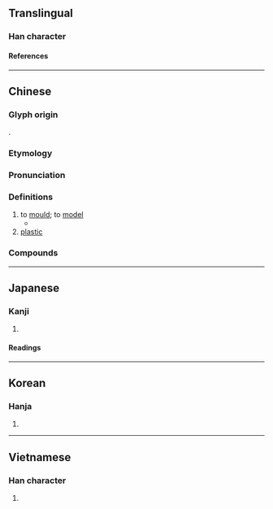 {{character info}}
==Translingual==

===Han character===
{{Han char|rn=32|rad=土|as=10|sn=13|four=87104|canj=TBG|ids=⿱朔土}}

====References====
{{Han ref|kx=0235.100|dkj=05328|dj=0473.030|hdz=10474.040|uh=5851}}

----

==Chinese==
{{zh-forms|alt=塐}}

===Glyph origin===
{{Han etym}}
{{Han compound|朔|土|ls=psc|c1=p|c2=s|t2=earth}}.

===Etymology===
{{rfe|zh}}

===Pronunciation===
{{zh-pron
|m=sù,suò,2nb=variant
|m-s=su4
|c=sou3,sok3
|c-t=lhu1,sok2
|g=su4/soh6
|h=pfs=sok/chok;gd=sog5
|j=su3/sueh4
|mb=su̿
|md=só
|mn=sok/sò͘
|mn-t=suag4/sog4/su3
|mn-t_note=sog4 - Chaozhou
|w=4soq,2su
|x=so6/sou4
|mc=y
|oc=y
|ma=
|cat=v,n
}}

===Definitions===
{{zh-hanzi}}

# to [[mould]]; to [[model]]
#* {{zh-x|求 你 塑 我 個性，求 你 馴 我 心意，讓 我 好{hào} 憐憫 公義，時時 與 你 同行。|May you '''mould''' my character, may you take control of my intentions, so that I may love mercy and justice and walk with you always.|ref='''2007''', {{lang|zh|余遠淳}} (Yenn Chwen Er), {{lang|zh|懇求聖靈來}} (May Your Spirit Come)}}
# [[plastic]]

===Compounds===
{{zh-der|塑料|塑膠|可塑性|塑膠玻璃|塑性加工|塑身|塑膠袋|塑性|塑鋼|塑膠工業|影塑|彩塑|工程塑膠|塑造|壁塑|塑膠布|夾彩塑|塑膠貨幣|塑膠花|塑像|塑膠炸彈|注塑|泥塑|敷彩泥塑|氟碳塑膠|木雕泥塑|皮塑|泡沫塑膠|捻塑|模塑成形|氟塑料|泥塑木雕|捏塑|陶塑|麵塑|非塑性|雕塑|雕塑家|重塑}}

----

==Japanese==

===Kanji===
{{ja-kanji|grade=c|rs=土10}}

# {{rfdef|ja|sort=土10}}

====Readings====
{{ja-readings
|goon=す
|kanon=そ
|kun=でく-
}}

----

==Korean==

===Hanja===
{{ko-hanja|hangeul=소|rv=so|mr=so}}

# {{rfdef|ko|sort=土10}}

----

==Vietnamese==

===Han character===
{{vi-readings|reading=tố|rs=土10}}

# {{rfdef|vi|sort=土10}}